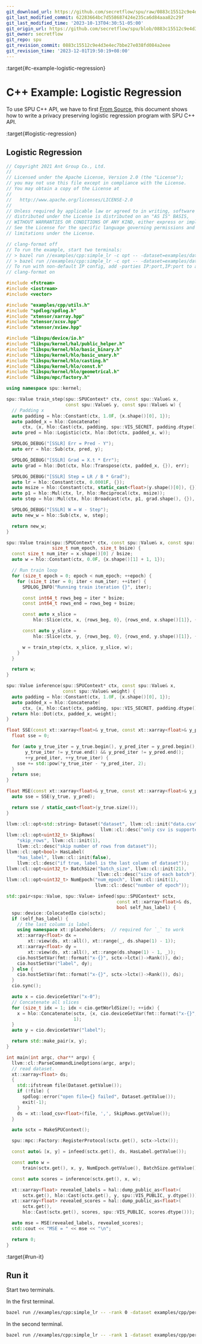 ```yaml
---
git_download_url: https://github.com/secretflow/spu/raw/0883c15512c9e4d3e4ec7bbe27e038fd084a2eee/docs/tutorials/cpp_lr_example.rst
git_last_modified_commit: 62283664bc7d558687424e235ca6d84aaa82c29f
git_last_modified_time: '2023-10-13T04:30:51-05:00'
git_origin_url: https://github.com/secretflow/spu/blob/0883c15512c9e4d3e4ec7bbe27e038fd084a2eee/docs/tutorials/cpp_lr_example.rst
git_owner: secretflow
git_repo: spu
git_revision_commit: 0883c15512c9e4d3e4ec7bbe27e038fd084a2eee
git_revision_time: '2023-12-01T19:50:19+08:00'
---
```


:target{#c-example-logistic-regression}

# C++ Example: Logistic Regression

To use SPU C++ API, we have to first [From Source](../getting_started/install.mdx#from-source), this document shows how to write a privacy preserving logistic regression program with SPU C++ API.

:target{#logistic-regression}

## Logistic Regression

```cpp
// Copyright 2021 Ant Group Co., Ltd.
//
// Licensed under the Apache License, Version 2.0 (the "License");
// you may not use this file except in compliance with the License.
// You may obtain a copy of the License at
//
//   http://www.apache.org/licenses/LICENSE-2.0
//
// Unless required by applicable law or agreed to in writing, software
// distributed under the License is distributed on an "AS IS" BASIS,
// WITHOUT WARRANTIES OR CONDITIONS OF ANY KIND, either express or implied.
// See the License for the specific language governing permissions and
// limitations under the License.

// clang-format off
// To run the example, start two terminals:
// > bazel run //examples/cpp:simple_lr -c opt -- -dataset=examples/data/perfect_logit_a.csv -has_label=true
// > bazel run //examples/cpp:simple_lr -c opt -- -dataset=examples/data/perfect_logit_b.csv -rank=1
// To run with non-default IP config, add -parties IP:port,IP:port to above commands
// clang-format on

#include <fstream>
#include <iostream>
#include <vector>

#include "examples/cpp/utils.h"
#include "spdlog/spdlog.h"
#include "xtensor/xarray.hpp"
#include "xtensor/xcsv.hpp"
#include "xtensor/xview.hpp"

#include "libspu/device/io.h"
#include "libspu/kernel/hal/public_helper.h"
#include "libspu/kernel/hlo/basic_binary.h"
#include "libspu/kernel/hlo/basic_unary.h"
#include "libspu/kernel/hlo/casting.h"
#include "libspu/kernel/hlo/const.h"
#include "libspu/kernel/hlo/geometrical.h"
#include "libspu/mpc/factory.h"

using namespace spu::kernel;

spu::Value train_step(spu::SPUContext* ctx, const spu::Value& x,
                      const spu::Value& y, const spu::Value& w) {
  // Padding x
  auto padding = hlo::Constant(ctx, 1.0F, {x.shape()[0], 1});
  auto padded_x = hlo::Concatenate(
      ctx, {x, hlo::Cast(ctx, padding, spu::VIS_SECRET, padding.dtype())}, 1);
  auto pred = hlo::Logistic(ctx, hlo::Dot(ctx, padded_x, w));

  SPDLOG_DEBUG("[SSLR] Err = Pred - Y");
  auto err = hlo::Sub(ctx, pred, y);

  SPDLOG_DEBUG("[SSLR] Grad = X.t * Err");
  auto grad = hlo::Dot(ctx, hlo::Transpose(ctx, padded_x, {}), err);

  SPDLOG_DEBUG("[SSLR] Step = LR / B * Grad");
  auto lr = hlo::Constant(ctx, 0.0001F, {});
  auto msize = hlo::Constant(ctx, static_cast<float>(y.shape()[0]), {});
  auto p1 = hlo::Mul(ctx, lr, hlo::Reciprocal(ctx, msize));
  auto step = hlo::Mul(ctx, hlo::Broadcast(ctx, p1, grad.shape(), {}), grad);

  SPDLOG_DEBUG("[SSLR] W = W - Step");
  auto new_w = hlo::Sub(ctx, w, step);

  return new_w;
}

spu::Value train(spu::SPUContext* ctx, const spu::Value& x, const spu::Value& y,
                 size_t num_epoch, size_t bsize) {
  const size_t num_iter = x.shape()[0] / bsize;
  auto w = hlo::Constant(ctx, 0.0F, {x.shape()[1] + 1, 1});

  // Run train loop
  for (size_t epoch = 0; epoch < num_epoch; ++epoch) {
    for (size_t iter = 0; iter < num_iter; ++iter) {
      SPDLOG_INFO("Running train iteration {}", iter);

      const int64_t rows_beg = iter * bsize;
      const int64_t rows_end = rows_beg + bsize;

      const auto x_slice =
          hlo::Slice(ctx, x, {rows_beg, 0}, {rows_end, x.shape()[1]}, {});

      const auto y_slice =
          hlo::Slice(ctx, y, {rows_beg, 0}, {rows_end, y.shape()[1]}, {});

      w = train_step(ctx, x_slice, y_slice, w);
    }
  }

  return w;
}

spu::Value inference(spu::SPUContext* ctx, const spu::Value& x,
                     const spu::Value& weight) {
  auto padding = hlo::Constant(ctx, 1.0F, {x.shape()[0], 1});
  auto padded_x = hlo::Concatenate(
      ctx, {x, hlo::Cast(ctx, padding, spu::VIS_SECRET, padding.dtype())}, 1);
  return hlo::Dot(ctx, padded_x, weight);
}

float SSE(const xt::xarray<float>& y_true, const xt::xarray<float>& y_pred) {
  float sse = 0;

  for (auto y_true_iter = y_true.begin(), y_pred_iter = y_pred.begin();
       y_true_iter != y_true.end() && y_pred_iter != y_pred.end();
       ++y_pred_iter, ++y_true_iter) {
    sse += std::pow(*y_true_iter - *y_pred_iter, 2);
  }
  return sse;
}

float MSE(const xt::xarray<float>& y_true, const xt::xarray<float>& y_pred) {
  auto sse = SSE(y_true, y_pred);

  return sse / static_cast<float>(y_true.size());
}

llvm::cl::opt<std::string> Dataset("dataset", llvm::cl::init("data.csv"),
                                   llvm::cl::desc("only csv is supported"));
llvm::cl::opt<uint32_t> SkipRows(
    "skip_rows", llvm::cl::init(1),
    llvm::cl::desc("skip number of rows from dataset"));
llvm::cl::opt<bool> HasLabel(
    "has_label", llvm::cl::init(false),
    llvm::cl::desc("if true, label is the last column of dataset"));
llvm::cl::opt<uint32_t> BatchSize("batch_size", llvm::cl::init(21),
                                  llvm::cl::desc("size of each batch"));
llvm::cl::opt<uint32_t> NumEpoch("num_epoch", llvm::cl::init(1),
                                 llvm::cl::desc("number of epoch"));

std::pair<spu::Value, spu::Value> infeed(spu::SPUContext* sctx,
                                         const xt::xarray<float>& ds,
                                         bool self_has_label) {
  spu::device::ColocatedIo cio(sctx);
  if (self_has_label) {
    // the last column is label.
    using namespace xt::placeholders;  // required for `_` to work
    xt::xarray<float> dx =
        xt::view(ds, xt::all(), xt::range(_, ds.shape(1) - 1));
    xt::xarray<float> dy =
        xt::view(ds, xt::all(), xt::range(ds.shape(1) - 1, _));
    cio.hostSetVar(fmt::format("x-{}", sctx->lctx()->Rank()), dx);
    cio.hostSetVar("label", dy);
  } else {
    cio.hostSetVar(fmt::format("x-{}", sctx->lctx()->Rank()), ds);
  }
  cio.sync();

  auto x = cio.deviceGetVar("x-0");
  // Concatenate all slices
  for (size_t idx = 1; idx < cio.getWorldSize(); ++idx) {
    x = hlo::Concatenate(sctx, {x, cio.deviceGetVar(fmt::format("x-{}", idx))},
                         1);
  }
  auto y = cio.deviceGetVar("label");

  return std::make_pair(x, y);
}

int main(int argc, char** argv) {
  llvm::cl::ParseCommandLineOptions(argc, argv);
  // read dataset.
  xt::xarray<float> ds;
  {
    std::ifstream file(Dataset.getValue());
    if (!file) {
      spdlog::error("open file={} failed", Dataset.getValue());
      exit(-1);
    }
    ds = xt::load_csv<float>(file, ',', SkipRows.getValue());
  }

  auto sctx = MakeSPUContext();

  spu::mpc::Factory::RegisterProtocol(sctx.get(), sctx->lctx());

  const auto& [x, y] = infeed(sctx.get(), ds, HasLabel.getValue());

  const auto w =
      train(sctx.get(), x, y, NumEpoch.getValue(), BatchSize.getValue());

  const auto scores = inference(sctx.get(), x, w);

  xt::xarray<float> revealed_labels = hal::dump_public_as<float>(
      sctx.get(), hlo::Cast(sctx.get(), y, spu::VIS_PUBLIC, y.dtype()));
  xt::xarray<float> revealed_scores = hal::dump_public_as<float>(
      sctx.get(),
      hlo::Cast(sctx.get(), scores, spu::VIS_PUBLIC, scores.dtype()));

  auto mse = MSE(revealed_labels, revealed_scores);
  std::cout << "MSE = " << mse << "\n";

  return 0;
}
```

:target{#run-it}

## Run it

Start two terminals.

In the first terminal.

```bash
bazel run //examples/cpp:simple_lr -- -rank 0 -dataset examples/cpp/perfect_logit_a.csv -has_label=true
```

In the second terminal.

```bash
bazel run //examples/cpp:simple_lr -- -rank 1 -dataset examples/cpp/perfect_logit_b.csv
```
